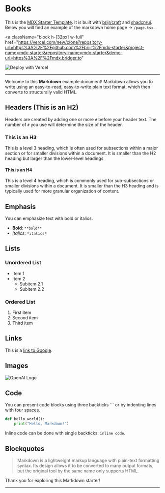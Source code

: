 
# Books

This is the [MDX Starter Template](https://github.com/brijr/mdx-starter). It is built with [brijr/craft](https://github.com/brijr/craft) and [shadcn/ui](https://ui.shadcn.com). Below you will find an example of the markdown home page -> `/page.tsx`.

<a
  className="block h-[32px] w-full"
  href="https://vercel.com/new/clone?repository-url=https%3A%2F%2Fgithub.com%2Fbrijr%2Fmdx-starter&project-name=mdx-starter&repository-name=mdx-starter&demo-url=https%3A%2F%2Fmdx.bridger.to"
>
  <img src="https://vercel.com/button" alt="Deploy with Vercel" />
</a>

---

Welcome to this **Markdown** example document! Markdown allows you to write using an easy-to-read, easy-to-write plain text format, which then converts to structurally valid HTML.

## Headers (This is an H2)

Headers are created by adding one or more `#` before your header text. The number of `#` you use will determine the size of the header.

### This is an H3

This is a level 3 heading, which is often used for subsections within a major section or for smaller divisions within a document. It is smaller than the H2 heading but larger than the lower-level headings.

#### This is an H4

This is a level 4 heading, which is commonly used for sub-subsections or smaller divisions within a document. It is smaller than the H3 heading and is typically used for more granular organization of content.

## Emphasis

You can emphasize text with bold or italics.

- **Bold**: `**bold**`
- _Italics_: `*italics*`

## Lists

### Unordered List

- Item 1
- Item 2
  - Subitem 2.1
  - Subitem 2.2

### Ordered List

1. First item
2. Second item
3. Third item

## Links

This is a [link to Google](https://www.google.com).

## Images

![OpenAI Logo](https://openai.com/favicon.ico "OpenAI's Logo")

## Code

You can present code blocks using three backticks ``` or by indenting lines with four spaces.

```python
def hello_world():
    print("Hello, Markdown!")
```

Inline code can be done with single backticks: `inline code`.

## Blockquotes

> Markdown is a lightweight markup language with plain-text formatting syntax. Its design allows it to be converted to many output formats, but the original tool by the same name only supports HTML.

Thank you for exploring this Markdown starter!

---

<ThemeToggle />
